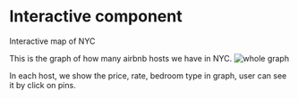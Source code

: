 # Interactive component

Interactive map of NYC

This is the graph of how many airbnb hosts we have in NYC.
![whole graph](NYCAirbnb/blob/New/data/WechatIMG180.jpeg)

In each host, we show the price, rate, bedroom type in graph, user can see it by click on pins.
